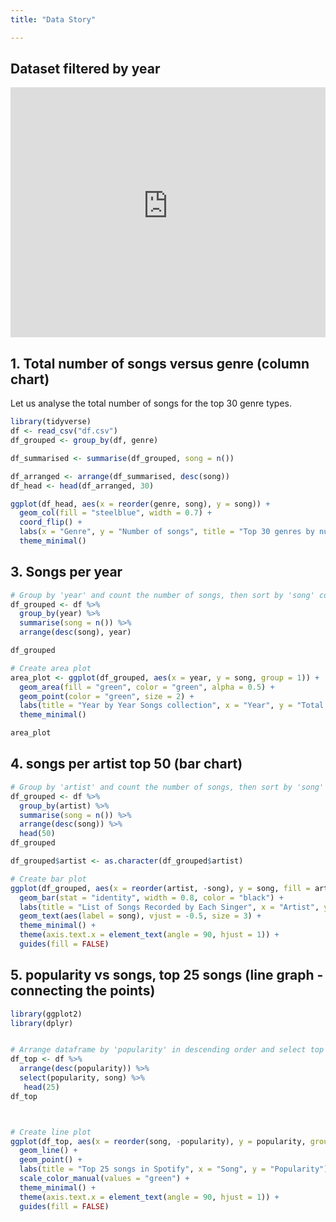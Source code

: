 ```yaml
---
title: "Data Story"

---
```


## Dataset filtered by year

```{=html}
<iframe height="400" width="100%" frameborder="no" src="https://edwxgo-yin0shuen-chin.shinyapps.io/Shiny_visualisation_NM2207/"> </iframe>
```

## 1. Total number of songs versus genre (column chart)
Let us analyse the total number of songs for the top 30 genre types.



```r

library(tidyverse)
df <- read_csv("df.csv")
df_grouped <- group_by(df, genre)

df_summarised <- summarise(df_grouped, song = n())

df_arranged <- arrange(df_summarised, desc(song))
df_head <- head(df_arranged, 30)

ggplot(df_head, aes(x = reorder(genre, song), y = song)) +
  geom_col(fill = "steelblue", width = 0.7) +
  coord_flip() +
  labs(x = "Genre", y = "Number of songs", title = "Top 30 genres by number of songs") +
  theme_minimal()

```  


## 3. Songs per year 
```r

# Group by 'year' and count the number of songs, then sort by 'song' count in descending order and then by 'year'
df_grouped <- df %>%
  group_by(year) %>%
  summarise(song = n()) %>%
  arrange(desc(song), year)

df_grouped

# Create area plot
area_plot <- ggplot(df_grouped, aes(x = year, y = song, group = 1)) +
  geom_area(fill = "green", color = "green", alpha = 0.5) +
  geom_point(color = "green", size = 2) +
  labs(title = "Year by Year Songs collection", x = "Year", y = "Total songs") +
  theme_minimal() 

area_plot

```  


## 4. songs per artist top 50 (bar chart)  
```r

# Group by 'artist' and count the number of songs, then sort by 'song' count in descending order and select top 50
df_grouped <- df %>%
  group_by(artist) %>%
  summarise(song = n()) %>%
  arrange(desc(song)) %>%
  head(50)
df_grouped

df_grouped$artist <- as.character(df_grouped$artist)

# Create bar plot
ggplot(df_grouped, aes(x = reorder(artist, -song), y = song, fill = artist)) +
  geom_bar(stat = "identity", width = 0.8, color = "black") +
  labs(title = "List of Songs Recorded by Each Singer", x = "Artist", y = "Total Songs") +
  geom_text(aes(label = song), vjust = -0.5, size = 3) +
  theme_minimal() +
  theme(axis.text.x = element_text(angle = 90, hjust = 1)) +
  guides(fill = FALSE)

```  

## 5. popularity vs songs, top 25 songs (line graph - connecting the points)  
```r
library(ggplot2)
library(dplyr)


# Arrange dataframe by 'popularity' in descending order and select top 25 rows
df_top <- df %>%
  arrange(desc(popularity)) %>%
  select(popularity, song) %>%
   head(25) 
df_top



# Create line plot
ggplot(df_top, aes(x = reorder(song, -popularity), y = popularity, group = 1)) +
  geom_line() +
  geom_point() +
  labs(title = "Top 25 songs in Spotify", x = "Song", y = "Popularity") +
  scale_color_manual(values = "green") +
  theme_minimal() +
  theme(axis.text.x = element_text(angle = 90, hjust = 1)) +
  guides(fill = FALSE)

```  
